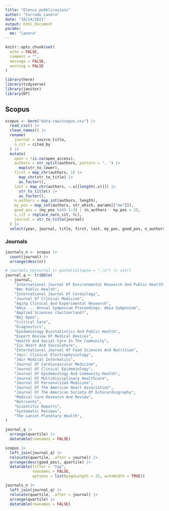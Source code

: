 ```yaml
---
title: "Elenco pubblicazioni"
author: "Corrado Lanera"
date: "10/14/2021"
output: html_document
params:
  me: "lanera"
---
```


<style>
.main-container {
    max-width: 940px;
    margin-left: 0;
    margin-right: auto;
}
</style>

```r
knitr::opts_chunk$set(
  echo = FALSE,
  comment = "",
  message = FALSE,
  warning = FALSE
)

library(here)
library(tidyverse)
library(janitor)
library(DT)
```


## Scopus

```r
scopus <- here("data-raw/scopus.csv") |> 
  read_csv() |> 
  clean_names() |> 
  rename(
    journal = source_title,
    n_cit = cited_by
  ) |> 
  mutate(
    open = !is.na(open_access),
    authors = str_split(authors, pattern = ", ") |> 
      map(str_to_lower),
    first = map_chr(authors, 1) |>
      map_chr(str_to_title) |> 
      as_factor(),
    last = map_chr(authors, ~.x[[length(.x)]]) |>
      str_to_title() |> 
      as_factor(),
    n_authors = map_int(authors, length),
    my_pos = map_int(authors, str_which, params[["me"]]),
    good_pos = (my_pos %in% 1:3) | (n_authors - my_pos < 2),
    n_cit = replace_na(n_cit, 0L),
    journal = str_to_title(journal)
  ) |> 
  select(year, journal, title, first, last, my_pos, good_pos, n_authors, n_cit, open, doi)
```


### Journals

```r
journals_n <- scopus |> 
  count(journal) |> 
  arrange(desc(n))
```

```r
# journals_n$journal |> paste(collapse = ",\n") |> cat()
journal_q <- tribble(
  ~ journal,                                                             ~ quartile, ~where,
    "International Journal Of Environmental Research And Public Health",   1,         "SSCI",
    "Bmc Public Health",                                                   2,         "SCIE",
    "International Journal Of Cardiology",                                 2,         "SCIE",
    "Journal Of Clinical Medicine",                                        1,         "SCIE",
    "Aging Clinical And Experimental Research",                            3,         "SCIE",
    "Amia ... Annual Symposium Proceedings. Amia Symposium",              NA,             NA,
    "Applied Sciences (Switzerland)",                                     NA,             NA,
    "Bmj Open",                                                            2,         "SCIE",
    "Critical Care",                                                       1,         "SCIE",
    "Diagnostics",                                                         2,         "SCIE",
    "Epidemiology Biostatistics And Public Health",                       NA,             NA,
    "Expert Review Of Medical Devices",                                    2,         "SCIE",
    "Health And Social Care In The Community",                             1,         "SSCI",
    "Ijc Heart And Vasculature",                                          NA,             NA,
    "International Journal Of Food Sciences And Nutrition",                2,         "SCIE",
    "Jacc: Clinical Electrophysiology",                                    1,         "SCIE",
    "Jmir Medical Informatics",                                            3,         "SCIE",
    "Journal Of Cardiovascular Medicine",                                  3,         "SCIE",
    "Journal Of Clinical Epidemiology",                                    1,         "SCIE",
    "Journal Of Epidemiology And Community Health",                        1,         "SSCI",
    "Journal Of Multidisciplinary Healthcare",                             3,         "SCIE",
    "Journal Of Personalized Medicine",                                    1,         "SCIE",
    "Journal Of The American Heart Association",                           1,         "SCIE",
    "Journal Of The American Society Of Echocardiography",                 2,         "SCIE",
    "Medical Care Research And Review",                                    1,         "SSCI",
    "Nutrients",                                                           1,         "SCIE",
    "Scientific Reports",                                                  1,         "SCIE",
    "Systematic Reviews",                                                  2,         "SCIE",
    "The Lancet Planetary Health",                                         1,         "SCIE"
)

journal_q |> 
  arrange(quartile) |> 
  datatable(rownames = FALSE)
```


```r
scopus |> 
  left_join(journal_q) |>
  relocate(quartile, .after = journal) |>
  arrange(desc(good_pos), quartile) |> 
  datatable(filter = "top",
            rownames = FALSE,
            options = list(pageLength = 15, autoWidth = TRUE))
```


```r
journals_n |> 
  left_join(journal_q) |> 
  relocate(quartile, .after = journal) |>
  arrange(quartile) |> 
  datatable(rownames = FALSE)
```

